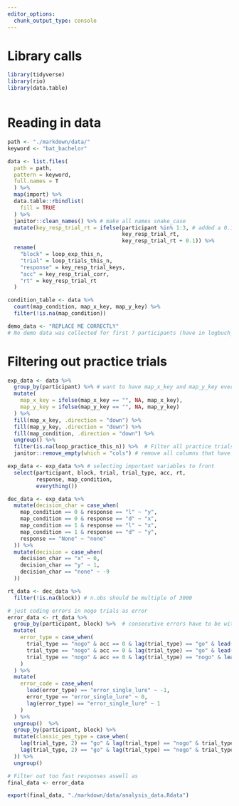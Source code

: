 ```yaml
---
editor_options:
  chunk_output_type: console
---
```

# Library calls
```r
library(tidyverse)
library(rio)
library(data.table)
```

```r

```

# Reading in data
```r
path <- "./markdown/data/"
keyword <- "bat_bachelor"

data <- list.files(
  path = path,
  pattern = keyword,
  full.names = T
  ) %>%
  map(import) %>% 
  data.table::rbindlist(
    fill = TRUE
  ) %>% 
  janitor::clean_names() %>% # make all names snake_case
  mutate(key_resp_trial_rt = ifelse(participant %in% 1:3, # added a 0.1 dead time after first three participants
                                    key_resp_trial_rt,
                                    key_resp_trial_rt + 0.1)) %>% 
  rename(
    "block" = loop_exp_this_n,
    "trial" = loop_trials_this_n,
    "response" = key_resp_trial_keys,
    "acc" = key_resp_trial_corr,
    "rt" = key_resp_trial_rt
  )
```

```r
condition_table <- data %>% 
  count(map_condition, map_x_key, map_y_key) %>% 
  filter(!is.na(map_condition))
```

```r
demo_data <- "REPLACE ME CORRECTLY"
# No demo data was collected for first 7 participants (have in logbuch_ba.xlsx)
```

# Filtering out practice trials
```r
exp_data <- data %>% 
  group_by(participant) %>% # want to have map_x_key and map_y_key everywhere
  mutate(
    map_x_key = ifelse(map_x_key == "", NA, map_x_key),
    map_y_key = ifelse(map_y_key == "", NA, map_y_key)
  ) %>% 
  fill(map_x_key, .direction = "down") %>% 
  fill(map_y_key, .direction = "down") %>% 
  fill(map_condition, .direction = "down") %>% 
  ungroup() %>% 
  filter(is.na(loop_practice_this_n)) %>%  # Filter all practice trials
  janitor::remove_empty(which = "cols") # remove all columns that have just NA, could also remove all empty rows aswell

exp_data <- exp_data %>% # selecting important variables to front
  select(participant, block, trial, trial_type, acc, rt,
         response, map_condition,
         everything())
```

```r
dec_data <- exp_data %>% 
  mutate(decision_char = case_when(
    map_condition == 0 & response == "l" ~ "y",
    map_condition == 0 & response == "d" ~ "x",
    map_condition == 1 & response == "l" ~ "x",
    map_condition == 1 & response == "d" ~ "y",
    response == "None" ~ "none"
  )) %>% 
  mutate(decision = case_when(
    decision_char == "x" ~ 0,
    decision_char == "y" ~ 1,
    decision_char == "none" ~ -9
  ))
```

```r
rt_data <- dec_data %>% 
  filter(!is.na(block)) # n.obs should be multiple of 3000
```

```r
# just coding errors in nogo trials as error
error_data <- rt_data %>% 
  group_by(participant, block) %>%  # consecutive errors have to be within a participant and block
  mutate(
    error_type = case_when(
      trial_type == "nogo" & acc == 0 & lag(trial_type) == "go" & lead(trial_type) =="go" ~ "error_single_lure",
      trial_type == "nogo" & acc == 0 & lag(trial_type) == "go" & lead(trial_type) == "nogo" ~ "error_double_lure_first",
      trial_type == "nogo" & acc == 0 & lag(trial_type) == "nogo" & lead(trial_type) == "go" ~ "error_double_lure_second",
    )
  ) %>% 
  mutate(
    error_code = case_when(
      lead(error_type) == "error_single_lure" ~ -1,
      error_type == "error_single_lure" ~ 0,
      lag(error_type) == "error_single_lure" ~ 1
    )
  ) %>% 
  ungroup()  %>% 
  group_by(participant, block) %>% 
  mutate(classic_pes_type = case_when(
    lag(trial_type, 2) == "go" & lag(trial_type) == "nogo" & trial_type == "go" & lag(acc) == 0 ~ "post_error",
    lag(trial_type, 2) == "go" & lag(trial_type) == "nogo" & trial_type == "go" & lag(acc) == 1 ~ "post_correct"
  )) %>% 
  ungroup()
```

```r
# Filter out too fast responses aswell as 
final_data <- error_data

```


```r
export(final_data, "./markdown/data/analysis_data.Rdata")
```

